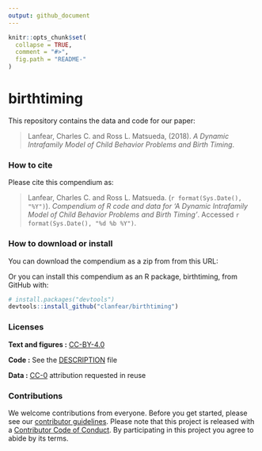 ```yaml
---
output: github_document
---
```


<!-- README.md is generated from README.Rmd. Please edit that file -->

```r
knitr::opts_chunk$set(
  collapse = TRUE,
  comment = "#>",
  fig.path = "README-"
)
```

# birthtiming

This repository contains the data and code for our paper:

> Lanfear, Charles C. and Ross L. Matsueda, (2018). _A Dynamic Intrafamily Model of Child Behavior Problems and Birth Timing_.

### How to cite

Please cite this compendium as:

> Lanfear, Charles C. and Ross L. Matsueda. (`r format(Sys.Date(), "%Y")`). _Compendium of R code and data for 'A Dynamic Intrafamily Model of Child Behavior Problems and Birth Timing'_. Accessed `r format(Sys.Date(), "%d %b %Y")`.

### How to download or install

You can download the compendium as a zip from from this URL: </archive/master.zip>

Or you can install this compendium as an R package, birthtiming, from GitHub with:
```r
# install.packages("devtools")
devtools::install_github("clanfear/birthtiming")
```
### Licenses

**Text and figures :**  [CC-BY-4.0](http://creativecommons.org/licenses/by/4.0/)

**Code :** See the [DESCRIPTION](DESCRIPTION) file

**Data :** [CC-0](http://creativecommons.org/publicdomain/zero/1.0/) attribution requested in reuse

### Contributions

We welcome contributions from everyone. Before you get started, please see our [contributor guidelines](CONTRIBUTING.md). Please note that this project is released with a [Contributor Code of Conduct](CONDUCT.md). By participating in this project you agree to abide by its terms.

